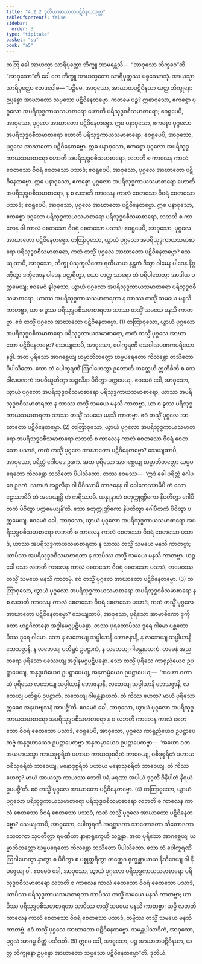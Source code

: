 ```yaml
---
title: "4.2.2 ဒုတိယအာဃာတပဋိဝိနယသုတ္တ"
tableOfContents: false
sidebar:
  order: 3
type: "tipitaka"
basket: "su"
book: "a5"
---
```



<DynamicBreadcrumb />

<Division number="162" book="a5">

<Paragraph number="934" book="a5">
တတြ ခေါ အာယသ္မာ သာရိပုတ္တော ဘိက္ခူ အာမန္တေသိ—  “အာဝုသော ဘိက္ခဝေ”တိ. “အာဝုသော”တိ ခေါ တေ ဘိက္ခူ အာယသ္မတော သာရိပုတ္တဿ ပစ္စဿောသုံ. အာယသ္မာ သာရိပုတ္တော ဧတဒဝေါစ—
</Paragraph>

<Paragraph number="935" book="a5">
“ပဉ္စိမေ, အာဝုသော, အာဃာတပဋိဝိနယာ ယတ္ထ ဘိက္ခုနော ဥပ္ပန္နော အာဃာတော သဗ္ဗသော ပဋိဝိနေတဗ္ဗော. ကတမေ ပဉ္စ? ဣဓာဝုသော, ဧကစ္စော ပုဂ္ဂလော အပရိသုဒ္ဓကာယသမာစာရော ဟောတိ ပရိသုဒ္ဓဝစီသမာစာရော; ဧဝရူပေပိ, အာဝုသော, ပုဂ္ဂလေ အာဃာတော ပဋိဝိနေတဗ္ဗော. ဣဓ ပနာဝုသော, ဧကစ္စော ပုဂ္ဂလော အပရိသုဒ္ဓဝစီသမာစာရော ဟောတိ ပရိသုဒ္ဓကာယသမာစာရော; ဧဝရူပေပိ, အာဝုသော, ပုဂ္ဂလေ အာဃာတော ပဋိဝိနေတဗ္ဗော. ဣဓ ပနာဝုသော, ဧကစ္စော ပုဂ္ဂလော အပရိသုဒ္ဓကာယသမာစာရော ဟောတိ အပရိသုဒ္ဓဝစီသမာစာရော, လဘတိ စ ကာလေန ကာလံ စေတသော ဝိဝရံ စေတသော ပသာဒံ; ဧဝရူပေပိ, အာဝုသော, ပုဂ္ဂလေ အာဃာတော ပဋိဝိနေတဗ္ဗော. ဣဓ ပနာဝုသော, ဧကစ္စော ပုဂ္ဂလော အပရိသုဒ္ဓကာယသမာစာရော ဟောတိ အပရိသုဒ္ဓဝစီသမာစာရော, န စ လဘတိ ကာလေန ကာလံ စေတသော ဝိဝရံ စေတသော ပသာဒံ; ဧဝရူပေပိ, အာဝုသော, ပုဂ္ဂလေ အာဃာတော ပဋိဝိနေတဗ္ဗော. ဣဓ ပနာဝုသော, ဧကစ္စော ပုဂ္ဂလော ပရိသုဒ္ဓကာယသမာစာရော ပရိသုဒ္ဓဝစီသမာစာရော, လဘတိ စ ကာလေန ဝါ ကာလံ စေတသော ဝိဝရံ စေတသော ပသာဒံ; ဧဝရူပေပိ, အာဝုသော, ပုဂ္ဂလေ အာဃာတော ပဋိဝိနေတဗ္ဗော.
</Paragraph>

<Paragraph number="936" book="a5">
တတြာဝုသော, ယွာယံ ပုဂ္ဂလော အပရိသုဒ္ဓကာယသမာစာရော ပရိသုဒ္ဓဝစီသမာစာရော, ကထံ တသ္မိံ ပုဂ္ဂလေ အာဃာတော ပဋိဝိနေတဗ္ဗော? သေယျထာပိ, အာဝုသော, ဘိက္ခု ပံသုကူလိကော ရထိယာယ နန္တကံ ဒိသွာ ဝါမေန ပါဒေန နိဂ္ဂဏှိတွာ ဒက္ခိဏေန ပါဒေန ပတ္ထရိတွာ, ယော တတ္ထ သာရော တံ ပရိပါတေတွာ အာဒါယ ပက္ကမေယျ; ဧဝမေဝံ ခွါဝုသော, ယွာယံ ပုဂ္ဂလော အပရိသုဒ္ဓကာယသမာစာရော ပရိသုဒ္ဓဝစီသမာစာရော, ယာဿ အပရိသုဒ္ဓကာယသမာစာရတာ န သာဿ တသ္မိံ သမယေ မနသိ ကာတဗ္ဗာ, ယာ စ ခွဿ ပရိသုဒ္ဓဝစီသမာစာရတာ သာဿ တသ္မိံ သမယေ မနသိ ကာတဗ္ဗာ. ဧဝံ တသ္မိံ ပုဂ္ဂလေ အာဃာတော ပဋိဝိနေတဗ္ဗော. (1)
</Paragraph>

<Paragraph number="937" book="a5">
တတြာဝုသော, ယွာယံ ပုဂ္ဂလော အပရိသုဒ္ဓဝစီသမာစာရော ပရိသုဒ္ဓကာယသမာစာရော, ကထံ တသ္မိံ ပုဂ္ဂလေ အာဃာတော ပဋိဝိနေတဗ္ဗော? သေယျထာပိ, အာဝုသော, ပေါက္ခရဏီ သေဝါလပဏကပရိယောနဒ္ဓါ. အထ ပုရိသော အာဂစ္ဆေယျ ဃမ္မာဘိတတ္တော ဃမ္မပရေတော ကိလန္တော တသိတော ပိပါသိတော. သော တံ ပေါက္ခရဏိံ ဩဂါဟေတွာ ဥဘောဟိ ဟတ္ထေဟိ ဣတိစိတိ စ သေဝါလပဏကံ အပဝိယူဟိတွာ အဉ္ဇလိနာ ပိဝိတွာ ပက္ကမေယျ. ဧဝမေဝံ ခေါ, အာဝုသော, ယွာယံ ပုဂ္ဂလော အပရိသုဒ္ဓဝစီသမာစာရော ပရိသုဒ္ဓကာယသမာစာရော, ယာဿ အပရိသုဒ္ဓဝစီသမာစာရတာ န သာဿ တသ္မိံ သမယေ မနသိ ကာတဗ္ဗာ, ယာ စ ခွဿ ပရိသုဒ္ဓကာယသမာစာရတာ သာဿ တသ္မိံ သမယေ မနသိ ကာတဗ္ဗာ. ဧဝံ တသ္မိံ ပုဂ္ဂလေ အာဃာတော ပဋိဝိနေတဗ္ဗော. (2)
</Paragraph>

<Paragraph number="938" book="a5">
တတြာဝုသော, ယွာယံ ပုဂ္ဂလော အပရိသုဒ္ဓကာယသမာစာရော အပရိသုဒ္ဓဝစီသမာစာရော လဘတိ စ ကာလေန ကာလံ စေတသော ဝိဝရံ စေတသော ပသာဒံ, ကထံ တသ္မိံ ပုဂ္ဂလေ အာဃာတော ပဋိဝိနေတဗ္ဗော? သေယျထာပိ, အာဝုသော, ပရိတ္တံ ဂေါပဒေ ဥဒကံ. အထ ပုရိသော အာဂစ္ဆေယျ ဃမ္မာဘိတတ္တော ဃမ္မပရေတော ကိလန္တော တသိတော ပိပါသိတော. တဿ ဧဝမဿ—  ‘ဣဒံ ခေါ ပရိတ္တံ ဂေါပဒေ ဥဒကံ. သစာဟံ အဉ္ဇလိနာ ဝါ ပိဝိဿာမိ ဘာဇနေန ဝါ ခေါဘေဿာမိပိ တံ လောဠေဿာမိပိ တံ အပေယျမ္ပိ တံ ကရိဿာမိ. ယန္နူနာဟံ စတုက္ကုဏ္ဍိကော နိပတိတွာ ဂေါပီတကံ ပိဝိတွာ ပက္ကမေယျန်’တိ. သော စတုက္ကုဏ္ဍိကော နိပတိတွာ ဂေါပီတကံ ပိဝိတွာ ပက္ကမေယျ. ဧဝမေဝံ ခေါ, အာဝုသော, ယွာယံ ပုဂ္ဂလော အပရိသုဒ္ဓကာယသမာစာရော အပရိသုဒ္ဓဝစီသမာစာရော လဘတိ စ ကာလေန ကာလံ စေတသော ဝိဝရံ စေတသော ပသာဒံ, ယာဿ အပရိသုဒ္ဓကာယသမာစာရတာ န သာဿ တသ္မိံ သမယေ မနသိ ကာတဗ္ဗာ; ယာပိဿ အပရိသုဒ္ဓဝစီသမာစာရတာ န သာပိဿ တသ္မိံ သမယေ မနသိ ကာတဗ္ဗာ. ယဉ္စ ခေါ သော လဘတိ ကာလေန ကာလံ စေတသော ဝိဝရံ စေတသော ပသာဒံ, တမေဝဿ တသ္မိံ သမယေ မနသိ ကာတဗ္ဗံ. ဧဝံ တသ္မိံ ပုဂ္ဂလေ အာဃာတော ပဋိဝိနေတဗ္ဗော. (3)
</Paragraph>

<Paragraph number="939" book="a5">
တတြာဝုသော, ယွာယံ ပုဂ္ဂလော အပရိသုဒ္ဓကာယသမာစာရော အပရိသုဒ္ဓဝစီသမာစာရော န စ လဘတိ ကာလေန ကာလံ စေတသော ဝိဝရံ စေတသော ပသာဒံ, ကထံ တသ္မိံ ပုဂ္ဂလေ အာဃာတော ပဋိဝိနေတဗ္ဗော? သေယျထာပိ, အာဝုသော, ပုရိသော အာဗာဓိကော ဒုက္ခိတော ဗာဠှဂိလာနော အဒ္ဓါနမဂ္ဂပ္ပဋိပန္နော. တဿ ပုရတောပိဿ ဒူရေ ဂါမော ပစ္ဆတောပိဿ ဒူရေ ဂါမော. သော န လဘေယျ သပ္ပါယာနိ ဘောဇနာနိ, န လဘေယျ သပ္ပါယာနိ ဘေသဇ္ဇာနိ, န လဘေယျ ပတိရူပံ ဥပဋ္ဌာကံ, န လဘေယျ ဂါမန္တနာယကံ. တမေနံ အညတရော ပုရိသော ပဿေယျ အဒ္ဓါနမဂ္ဂပ္ပဋိပန္နော. သော တသ္မိံ ပုရိသေ ကာရုညံယေဝ ဥပဋ္ဌာပေယျ, အနုဒ္ဒယံယေဝ ဥပဋ္ဌာပေယျ, အနုကမ္ပံယေဝ ဥပဋ္ဌာပေယျ—  ‘အဟော ဝတာယံ ပုရိသော လဘေယျ သပ္ပါယာနိ ဘောဇနာနိ, လဘေယျ သပ္ပါယာနိ ဘေသဇ္ဇာနိ, လဘေယျ ပတိရူပံ ဥပဋ္ဌာကံ, လဘေယျ ဂါမန္တနာယကံ. တံ ကိဿ ဟေတု? မာယံ ပုရိသော ဣဓေဝ အနယဗျသနံ အာပဇ္ဇီ’တိ. ဧဝမေဝံ ခေါ, အာဝုသော, ယွာယံ ပုဂ္ဂလော အပရိသုဒ္ဓကာယသမာစာရော အပရိသုဒ္ဓဝစီသမာစာရော န စ လဘတိ ကာလေန ကာလံ စေတသော ဝိဝရံ စေတသော ပသာဒံ, ဧဝရူပေပိ, အာဝုသော, ပုဂ္ဂလေ ကာရုညံယေဝ ဥပဋ္ဌာပေတဗ္ဗံ အနုဒ္ဒယာယေဝ ဥပဋ္ဌာပေတဗ္ဗာ အနုကမ္ပာယေဝ ဥပဋ္ဌာပေတဗ္ဗာ—  ‘အဟော ဝတ အယမာယသ္မာ ကာယဒုစ္စရိတံ ပဟာယ ကာယသုစရိတံ ဘာဝေယျ, ဝစီဒုစ္စရိတံ ပဟာယ ဝစီသုစရိတံ ဘာဝေယျ, မနောဒုစ္စရိတံ ပဟာယ မနောသုစရိတံ ဘာဝေယျ. တံ ကိဿ ဟေတု? မာယံ အာယသ္မာ ကာယဿ ဘေဒါ ပရံ မရဏာ အပါယံ ဒုဂ္ဂတိံ ဝိနိပါတံ နိရယံ ဥပပဇ္ဇီ’တိ. ဧဝံ တသ္မိံ ပုဂ္ဂလေ အာဃာတော ပဋိဝိနေတဗ္ဗော. (4)
</Paragraph>

<Paragraph number="940" book="a5">
တတြာဝုသော, ယွာယံ ပုဂ္ဂလော ပရိသုဒ္ဓကာယသမာစာရော ပရိသုဒ္ဓဝစီသမာစာရော လဘတိ စ ကာလေန ကာလံ စေတသော ဝိဝရံ စေတသော ပသာဒံ, ကထံ တသ္မိံ ပုဂ္ဂလေ အာဃာတော ပဋိဝိနေတဗ္ဗော? သေယျထာပိ, အာဝုသော, ပေါက္ခရဏီ အစ္ဆောဒကာ သာတောဒကာ သီတောဒကာ သေတကာ သုပတိတ္ထာ ရမဏီယာ နာနာရုက္ခေဟိ သဉ္ဆန္နာ. အထ ပုရိသော အာဂစ္ဆေယျ ဃမ္မာဘိတတ္တော ဃမ္မပရေတော ကိလန္တော တသိတော ပိပါသိတော. သော တံ ပေါက္ခရဏိံ ဩဂါဟေတွာ နှာတွာ စ ပိဝိတွာ စ ပစ္စုတ္တရိတွာ တတ္ထေဝ ရုက္ခစ္ဆာယာယ နိသီဒေယျ ဝါ နိပဇ္ဇေယျ ဝါ.
</Paragraph>

<Paragraph number="941" book="a5">
ဧဝမေဝံ ခေါ, အာဝုသော, ယွာယံ ပုဂ္ဂလော ပရိသုဒ္ဓကာယသမာစာရော ပရိသုဒ္ဓဝစီသမာစာရော လဘတိ စ ကာလေန ကာလံ စေတသော ဝိဝရံ စေတသော ပသာဒံ, ယာပိဿ ပရိသုဒ္ဓကာယသမာစာရတာ သာပိဿ တသ္မိံ သမယေ မနသိ ကာတဗ္ဗာ; ယာပိဿ ပရိသုဒ္ဓဝစီသမာစာရတာ သာပိဿ တသ္မိံ သမယေ မနသိ ကာတဗ္ဗာ; ယမ္ပိ လဘတိ ကာလေန ကာလံ စေတသော ဝိဝရံ စေတသော ပသာဒံ, တမ္ပိဿ တသ္မိံ သမယေ မနသိ ကာတဗ္ဗံ. ဧဝံ တသ္မိံ ပုဂ္ဂလေ အာဃာတော ပဋိဝိနေတဗ္ဗော. သမန္တပါသာဒိကံ, အာဝုသော, ပုဂ္ဂလံ အာဂမ္မ စိတ္တံ ပသီဒတိ. (5)
</Paragraph>

<Paragraph number="942" book="a5">
ဣမေ ခေါ, အာဝုသော, ပဉ္စ အာဃာတပဋိဝိနယာ, ယတ္ထ ဘိက္ခုနော ဥပ္ပန္နော အာဃာတော သဗ္ဗသော ပဋိဝိနေတဗ္ဗော”တိ.

</Paragraph>
</Division>

<Paragraph number="943" type="center" book="a5">
ဒုတိယံ.
</Paragraph>